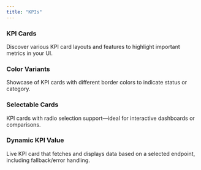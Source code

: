 ```yaml
---
title: "KPIs"
---
```




### KPI Cards

Discover various KPI card layouts and features to highlight important metrics in your UI.

### Color Variants

Showcase of KPI cards with different border colors to indicate status or category.

<CodeBlock layout="expandable" code={semantic} />

### Selectable Cards

KPI cards with radio selection support—ideal for interactive dashboards or comparisons.

<CodeBlock layout="expandable" code={selectable} />

### Dynamic KPI Value

Live KPI card that fetches and displays data based on a selected endpoint, including fallback/error handling.

<CodeBlock layout="expandable" code={dataLoading} />
